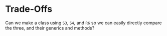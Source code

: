 # Trade-Offs

:::question
Can we make a class using `S3`, `S4`, and `R6` so we can easily directly compare the three, and their generics and methods?
:::

:::TODO
:::
